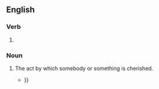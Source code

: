 ==English==

===Verb===
{{head|en|present participle}}

# {{present participle of|cherish|lang=en|nocat=1}}

===Noun===
{{en-noun}}

# The act by which somebody or something is cherished.
#* {{quote-text|year=1859|author=Richard Henry Dana|title=To Cuba and Back: A Vacation Voyage|page=130|passage=But home and its '''cherishings''', and revived moral force, restored him{{...}}}}